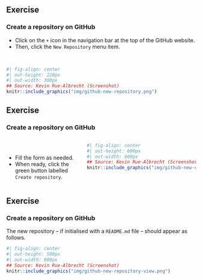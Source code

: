 ## Exercise

### Create a repository on <i class="fab fa-github"></i> GitHub

- Click on the `+` icon in the navigation bar at the top of the <i class="fab fa-github"></i> GitHub website.
- Then,  click the `New Repository` menu item.

<br/>

```r
#| fig-align: center
#| out-height: 220px
#| out-width: 300px
## Source: Kevin Rue-Albrecht (Screenshot)
knitr::include_graphics("img/github-new-repository.png")
```

## Exercise

### Create a repository on <i class="fab fa-github"></i> GitHub

:::: {.columns}

::: {.column width="40%"}
<br/>

- Fill the form as needed.
- When ready, click the green button labelled `Create repository`.
:::

::: {.column width="60%"}
```r
#| fig-align: center
#| out-height: 600px
#| out-width: 600px
## Source: Kevin Rue-Albrecht (Screenshot)
knitr::include_graphics("img/github-new-repository-form.png")
```
:::

::::

## Exercise

### Create a repository on <i class="fab fa-github"></i> GitHub

The new repository -- if initialised with a `README.md` file -- should appear as follows.

```r
#| fig-align: center
#| out-height: 500px
#| out-width: 800px
## Source: Kevin Rue-Albrecht (Screenshot)
knitr::include_graphics("img/github-new-repository-view.png")
```
